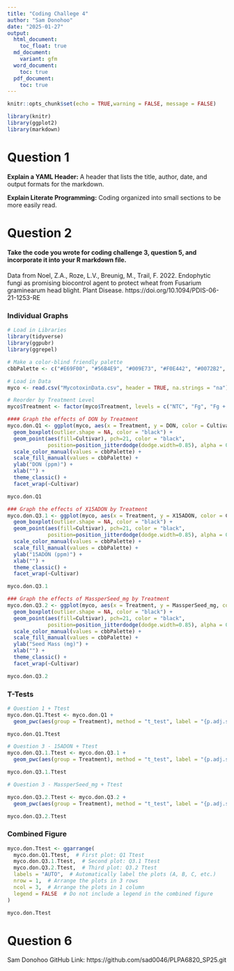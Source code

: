```yaml
---
title: "Coding Challege 4"
author: "Sam Donohoo"
date: "2025-01-27"
output:
  html_document:
    toc_float: true
  md_document:
    variant: gfm
  word_document:
    toc: true
  pdf_document:
    toc: true
---
```

```r
knitr::opts_chunk$set(echo = TRUE,warning = FALSE, message = FALSE)
```

```r
library(knitr)
library(ggplot2)
library(markdown)
```

# Question 1

**Explain a YAML Header:** A header that lists the title, author, date, and output formats for the markdown.

**Explain Literate Programming:** Coding organized into small sections to be more easily read.

# Question 2

#### Take the code you wrote for coding challenge 3, question 5, and incorporate it into your R markdown file.

Data from Noel, Z.A., Roze, L.V., Breunig, M., Trail, F. 2022. Endophytic fungi as promising biocontrol agent to protect wheat from Fusarium graminearum head blight. Plant Disease. https://doi.org/10.1094/PDIS-06-21-1253-RE

### Individual Graphs
```r
# Load in Libraries
library(tidyverse)
library(ggpubr)
library(ggrepel)

# Make a color-blind friendly palette
cbbPalette <- c("#E69F00", "#56B4E9", "#009E73", "#F0E442", "#0072B2", "#D55E00", "#CC79A7", "#000000")

# Load in Data
myco <- read.csv("MycotoxinData.csv", header = TRUE, na.strings = "na")

# Reorder by Treatment Level
myco$Treatment <- factor(myco$Treatment, levels = c("NTC", "Fg", "Fg + 37", "Fg + 40", "Fg + 70"))

#### Graph the effects of DON by Treatment
myco.don.Q1 <- ggplot(myco, aes(x = Treatment, y = DON, color = Cultivar, fill = Cultivar)) +
  geom_boxplot(outlier.shape = NA, color = "black") +
  geom_point(aes(fill=Cultivar), pch=21, color = "black", 
             position=position_jitterdodge(dodge.width=0.85), alpha = 0.6) + 
  scale_color_manual(values = cbbPalette) +
  scale_fill_manual(values = cbbPalette) + 
  ylab("DON (ppm)") +
  xlab("") +
  theme_classic() +
  facet_wrap(~Cultivar)

myco.don.Q1

### Graph the effects of X15ADON by Treatment
myco.don.Q3.1 <- ggplot(myco, aes(x = Treatment, y = X15ADON, color = Cultivar, fill = Cultivar)) +
  geom_boxplot(outlier.shape = NA, color = "black") +
  geom_point(aes(fill=Cultivar), pch=21, color = "black", 
             position=position_jitterdodge(dodge.width=0.85), alpha = 0.6) + 
  scale_color_manual(values = cbbPalette) +
  scale_fill_manual(values = cbbPalette) + 
  ylab("15ADON (ppm)") +
  xlab("") +
  theme_classic() +
  facet_wrap(~Cultivar)

myco.don.Q3.1

### Graph the effects of MassperSeed_mg by Treatment
myco.don.Q3.2 <- ggplot(myco, aes(x = Treatment, y = MassperSeed_mg, color = Cultivar, fill = Cultivar)) +
  geom_boxplot(outlier.shape = NA, color = "black") +
  geom_point(aes(fill=Cultivar), pch=21, color = "black", 
             position=position_jitterdodge(dodge.width=0.85), alpha = 0.6) + 
  scale_color_manual(values = cbbPalette) +
  scale_fill_manual(values = cbbPalette) + 
  ylab("Seed Mass (mg)") +
  xlab("") +
  theme_classic() +
  facet_wrap(~Cultivar)

myco.don.Q3.2
```

### T-Tests
```r
# Question 1 + Ttest
myco.don.Q1.Ttest <- myco.don.Q1 + 
  geom_pwc(aes(group = Treatment), method = "t_test", label = "{p.adj.signif}")

myco.don.Q1.Ttest

# Question 3 - 15ADON + Ttest
myco.don.Q3.1.Ttest <- myco.don.Q3.1 + 
  geom_pwc(aes(group = Treatment), method = "t_test", label = "{p.adj.signif}")

myco.don.Q3.1.Ttest

# Question 3 - MassperSeed_mg + Ttest

myco.don.Q3.2.Ttest <- myco.don.Q3.2 + 
  geom_pwc(aes(group = Treatment), method = "t_test", label = "{p.adj.signif}")

myco.don.Q3.2.Ttest
```

### Combined Figure
```r
myco.don.Ttest <- ggarrange(
  myco.don.Q1.Ttest,  # First plot: Q1 Ttest
  myco.don.Q3.1.Ttest,  # Second plot: Q3.1 Ttest
  myco.don.Q3.2.Ttest,  # Third plot: Q3.2 Ttest
  labels = "AUTO",  # Automatically label the plots (A, B, C, etc.)
  nrow = 1,  # Arrange the plots in 3 rows
  ncol = 3,  # Arrange the plots in 1 column
  legend = FALSE  # Do not include a legend in the combined figure
)

myco.don.Ttest
```

# Question 6

Sam Donohoo GitHub Link: https://github.com/sad0046/PLPA6820_SP25.git